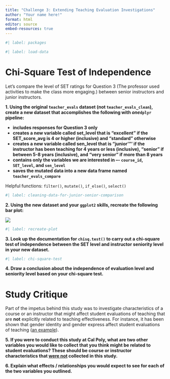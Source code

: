 ```yaml
---
title: "Challenge 3: Extending Teaching Evaluation Investigations"
author: "Your name here!"
format: html
editor: source
embed-resources: true
---
```


```r
#| label: packages


```

```r
#| label: load-data


```


# Chi-Square Test of Independence

Let’s compare the level of SET ratings for Question 3 (The professor used activities to make the class more engaging.) between senior instructors and junior instructors.

**1. Using the original `teacher_evals` dataset (not `teacher_evals_clean`), create a new dataset that accomplishes the following with *one*`dplyr` pipeline:**

-   **includes responses for Question 3 only**
-   **creates a new variable called set_level that is "excellent" if the SET_score_avg is 4 or higher (inclusive) and "standard" otherwise**
-   **creates a new variable called sen_level that is "junior'”' if the instructor has been teaching for 4 years or less (inclusive), "senior" if between 5-8 years (inclusive), and "very senior" if more than 8 years**
-   **contains only the variables we are interested in –- `course_id`, `SET_level`, and `sen_level`**
-   **saves the mutated data into a new data frame named `teacher_evals_compare`**

::: callout-tip
Helpful functions: `filter()`, `mutate()`, `if_else()`, `select()`
:::

```r
#| label: cleaning-data-for-junior-senior-comparison


```

**2. Using the new dataset and your `ggplot2` skills, recreate the following bar plot:**

![](https://atheobold.github.io/groupworthy-data-science/labs/instructions/images/challenge-3-plot-to-recreate.png)

```r
#| label: recreate-plot


```

**3. Look up the documentation for `chisq.test()` to carry out a chi-square test of independence between the SET level and instructor seniority level in your new dataset.**

```r
#| label: chi-square-test

```

**4. Draw a conclusion about the independence of evaluation level and seniority level based on your chi-square test.**

# Study Critique

Part of the impetus behind this study was to investigate characteristics of a course or an instructor that might affect student evaluations of teaching that are **not** explicitly related to teaching effectiveness. For instance, it has been shown that gender identity and gender express affect student evaluations of teaching ([an example](https://link.springer.com/article/10.1007/s10755-014-9313-4?nr_email_referer=1)).

**5. If you were to conduct this study at Cal Poly, what are two other variables you would like to collect that you think might be related to student evaluations? These should be course or instructor characteristics that [were not]{.underline} collected in this study.**

**6. Explain what effects / relationships you would expect to see for each of the two variables you outlined.**
